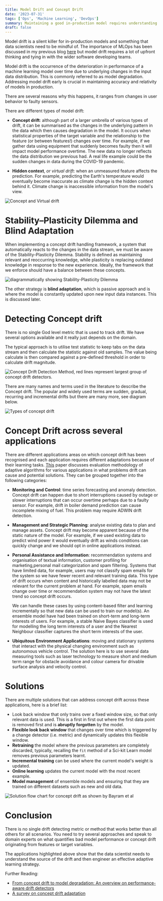 ```yaml
---
title: Model Drift and Concept Drift
date: '2023-07-31'
tags: ['Ops', 'Machine Learning', 'DevOps']
summary: Maintaining a good in-production model requires understanding the understanding of model and concept drift.
draft: false
---
```



Model drift is a silent killer for in-production models and something that data scientists need to be mindful of. The importance of MLOps has been discussed in my previous blog [here](/ml-ops) but model drift requires a lot of upfront thinking and tying in with the wider software developing teams.

Model drift is the occurrence of the deterioration in performance of a machine learning model over time due to underlying changes in the input data distribution. This is commonly referred to as model degradation. Addressing model drift early is crucial in maintaining accuracy and relativity of models in production. 

There are several reasons why this happens, it ranges from changes in user behavior to faulty sensors. 

There are different types of model drift:
- **Concept drift**: although part of a larger umbrella of various types of drift, it can be summarised as the changes in the underlying pattern in the data which then causes degradation in the model. It occurs when statistical properties of the target variable and the relationship to the feature (or between features!) changes over time. For example, if we gather data using equipment that suddenly becomes faulty then it will impact model performance overtime. The new data no longer reflects the data distribution we previous had. A real life example could be the sudden changes in data during the COVID-19 pandemic.

- **Hidden context**, *or virtual drift*: when an unmeasured feature affects the prediction. For example, predicting the Earth's temperature would eventually become inaccurate as climate change is the hidden context behind it. Climate change is inaccessible information from the model's view. 

![Concept and Virtual drift](/static/images/ConceptDrift/concept-vs-virtual-drift.jpeg)


# Stability–Plasticity Dilemma and Blind Adaptation

When implementing a concept drift handling framework, a system that automatically reacts to the changes in the data stream, we must be aware of the Stability-Plasticity Dilemma. Stability is defined as maintaining relevant and reoccurring knowledge, while plasticity is replacing outdated knowledge in response to the new experience. Ideally, the framework that we enforce should have a balance between these concepts.

![diagrammatically showing Stability-Plasticity Dilemma](/static/images/ConceptDrift/plasticity-stability.jpg)

The other strategy is **blind adaptation**, which is passive approach and is where the model is constantly updated upon new input data instances. This is discussed later.


# Detecting Concept drift

There is no single God level metric that is used to track drift. We have several options available and it really just depends on the domain.

The typical approach is to utilise test statistic to keep tabs on the data stream and then calculate the statistic against old samples. The value being calculate is then compared against a pre-defined threshold in order to calculate drift magnitude. 

![Concept Drift Detection Method, red lines represent largest group of concept drift detectors.](/static/images/ConceptDrift/concept_drift.jpeg)

There are many names and terms used in the literature to describe the Concept drift. The popular and widely used terms are sudden, gradual, recurring and incremental drifts but there are many more, see diagram below.

![Types of concept drift](/static/images/ConceptDrift/types-of-concept-drift.jpg)

# Concept Drift across several applications 

There are different applications areas on which concept drift has been recognised and each application requires different adaptations because of their learning tasks. [This](https://repositorio.inesctec.pt/server/api/core/bitstreams/7f101638-0b33-4863-9dd2-cf991f192c9f/content) paper discusses evaluation methodology of adaptive algorithms for various applications in what problems drift can cause and potential solutions. They can be grouped together into the following categories:

- **Monitoring and Control**: time series forecasting and anomaly detection. Concept drift can happen due to short interruptions caused by outage or slower interruptions that can occur overtime perhaps due to a faulty sensor. For example, drift in boiler demand prediction can cause incomplete mixing of fuel. This problem may require ADWIN drift detection.

- **Management and Strategic Planning**: analyse existing data to plan and manage assets. Concept drift may become apparent because of the static nature of the model. For example, if we used existing data to predict wind power it would eventually drift as winds conditions can quickly change and we should opt in online applications instead.

- **Personal Assistance and Information**: recommendation systems and organisation of textual information, customer profiling for marketing,personal mail categorization and spam filtering. Systems that have limited data, for example, users may not classify spam emails for the system so we have fewer recent and relevant training data. This type of drift occurs when content and historically labelled data may not be relevant for the current problem at hand. For example, spam emails change over time or recommendation system may not have the latest trend so concept drift occurs.

  We can handle these cases by using content-based filter and learning incrementally so that new data can be used to train our model(s). An ensemble model have had been trained on short-term and long-term interests of users. For example, a stable Naive Bayes classifier is used for modelling the long term interests of a user and the Nearest Neighbour classifier captures the short term interests of the user.

- **Ubiquitous Environment Applications**: moving and stationary systems that interact with the physical changing environment such as autonomous vehicle control. The solution here is to use several data measuring tools such as laser technology to measure short and medium term range for obstacle avoidance and colour camera for drivable surface analysis and velocity control.  


# Solutions

There are multiple solutions that can address concept drift across these applications, here is a brief list:

- Look back window that only trains over a fixed window size, so that only relevant data is used. This is a first in first out where the first data point is removed first and is **abruptly forgotten** by the model.
- **Flexible look back window** that changes over time which is triggered by a change detector (i.e. metric) and dynamically updates this flexible window. 
- **Retraining** the model where the previous parameters are completely discarded, typically, recalling the `fit` method of a Sci-kit Learn model removes previous parameters learnt.
- **Incremental training** can be used where the current model's weight is updated.
- **Online learning** updates the current model with the most recent example. 
- **Model management** of ensemble models and ensuring that they are trained on different datasets such as new and old data.

![Solution flow chart for concept drift as shown by Bayram et al](/static/images/ConceptDrift/concept-drift-solutions.jpg)


# Conclusion

There is no single drift detecting metric or method that works better than all others for all scenarios. You need to try several approaches and speak to domain experts on what quantifies bad model performance or concept drift originating from features or target variables.

The applications highlighted above show that the data scientist needs to understand the source of the drift and then engineer an effective adaptive learning strategy. 




Further Reading:

- [From concept drift to model degradation: An overview on performance-aware drift detectors](https://doi.org/10.1016/j.knosys.2022.108632)
- [A survey on concept drift adaptation](https://dl.acm.org/doi/abs/10.1145/2523813)
